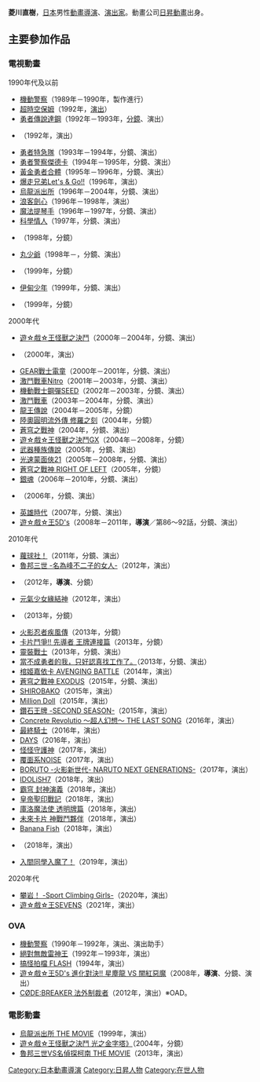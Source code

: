 {{multiple issues|
{{Notability Unreferenced|time=2016-07-25T07:30:24+00:00}}
{{Primarysources|time=2016-07-25T07:30:24+00:00}}
}}
{{noteTA|G1=Anime}}
{{japanese|japanese=菱川 直樹|kana=ひしかわ なおき|romaji=Hishikawa Naoki}}
'''菱川直樹'''，[[日本|日本]]男性[[動畫|動畫]][[導演|導演]]、[[戲劇|演出家]]。動畫公司[[日昇動畫|日昇動畫]]出身。

== 主要參加作品 ==
=== 電視動畫 ===
; 1990年代及以前
* [[機動警察|機動警察]]（1989年－1990年，製作進行）
* [[超時空保姆|超時空保姆]]（1992年，[[戲劇|演出]]）
* [[勇者傳說|勇者傳說達鋼]]（1992年－1993年，[[分鏡|分鏡]]、演出）
* {{link-ja|魯邦三世：俄羅斯之戀|ルパン三世 ロシアより愛をこめて}}（1992年，演出）
* [[勇者特急隊|勇者特急隊]]（1993年－1994年，分鏡、演出）
* [[勇者警察|勇者警察傑德卡]]（1994年－1995年，分鏡、演出）
* [[黃金勇者|黃金勇者合體]]（1995年－1996年，分鏡、演出）
* [[爆走兄弟Let's_&_Go!!|爆走兄弟Let's & Go!!]]（1996年，演出）
* [[烏龍派出所|烏龍派出所]]（1996年－2004年，分鏡、演出）
* [[浪客劍心|浪客劍心]]（1996年－1998年，演出）
* [[魔法提琴手|魔法提琴手]]（1996年－1997年，分鏡、演出）
* [[科學情人|科學情人]]（1997年，分鏡、演出）
* {{lang|ja|{{link-ja|ふたり暮らし|ふたり暮らし}}}}（1998年，分鏡）
* [[反斗小王子|丸少爺]]（1998年－，分鏡、演出）
* {{link-ja|亞克傳承II|アークザラッドII|亞克傳承}}（1999年，分鏡）
* [[伊甸少年|伊甸少年]]（1999年，分鏡、演出）
* {{link-ja|WILD ARMS ～Twilight Venom～|ワイルドアームズ トワイライトヴェノム}}（1999年，分鏡）

; 2000年代
* [[遊戲王－怪獸之決鬥#劇場版|遊☆戲☆王怪獸之決鬥]]（2000年－2004年，分鏡、演出）
* {{link-ja|DINOZAURS|ダイノゾーン|DINOZAURS：THE SERIES}}（2000年，演出）
* [[GEAR戰士電童|GEAR戰士電童]]（2000年－2001年，分鏡、演出）
* [[激鬥戰車|激鬥戰車Nitro]]（2001年－2003年，分鏡、演出）
* [[機動戰士GUNDAM_SEED|機動戰士鋼彈SEED]]（2002年－2003年，分鏡、演出）
* [[激鬥戰車|激鬥戰車]]（2003年－2004年，分鏡、演出）
* [[龍王傳說|龍王傳說]]（2004年－2005年，分鏡）
* [[陸奧圓明流外傳_修羅之刻|陸奧圓明流外傳 修羅之刻]]（2004年，分鏡）
* [[蒼穹之戰神|蒼穹之戰神]]（2004年，分鏡、演出）
* [[遊戲王－怪獸之決鬥#劇場版|遊☆戲☆王怪獸之決鬥GX]]（2004年－2008年，分鏡）
* [[武器種族傳說|武器種族傳說]]（2005年，分鏡、演出）
* [[光速蒙面俠21|光速蒙面俠21]]（2005年－2008年，分鏡、演出）
* [[蒼穹之戰神|蒼穹之戰神 RIGHT OF LEFT]]（2005年，分鏡）
* [[銀魂_(動畫)|銀魂]]（2006年－2010年，分鏡、演出）
* {{link-ja|The Third ～蒼之瞳的少女～|ザ・サード}}（2006年，分鏡、演出）
* [[英雄時代_(動畫)|英雄時代]]（2007年，分鏡、演出）
* [[遊戲王5D's|遊☆戲☆王5D's]]（2008年－2011年，'''導演'''／第86～92話，分鏡、演出）

; 2010年代
* [[蘿球社！|蘿球社！]]（2011年，分鏡、演出）
* [[魯邦三世_-名為峰不二子的女人-|魯邦三世 -名為峰不二子的女人-]]（2012年，演出）
* {{link-ja|Beyblade|ベイウィールズ|BeyWheelz}}（2012年，'''導演'''、分鏡）
* [[元氣少女緣結神|元氣少女緣結神]]（2012年，演出）
* {{link-ja|Beast Saga|ビーストサーガ}}（2013年，分鏡）
* [[火影忍者疾風傳|火影忍者疾風傳]]（2013年，分鏡）
* [[卡片戰鬥先導者|卡片鬥爭!! 先導者 王牌連接篇]]（2013年，分鏡）
* [[靈裝戰士|靈裝戰士]]（2013年，分鏡、演出）
* [[當不成勇者的我，只好認真找工作了。|當不成勇者的我，只好認真找工作了。]]（2013年，分鏡、演出）
* [[棺姬嘉依卡|棺姬嘉依卡 AVENGING BATTLE]]（2014年，演出）
* [[蒼穹之戰神|蒼穹之戰神 EXODUS]]（2015年，分鏡、演出）
* [[SHIROBAKO|SHIROBAKO]]（2015年，演出）
* [[Million_Doll|Million Doll]]（2015年，演出）
* [[鑽石王牌|鑽石王牌 -SECOND SEASON-]]（2015年，演出）
* [[Concrete_Revolutio～超人幻想～|Concrete Revolutio ～超人幻想～ THE LAST SONG]]（2016年，演出）
* [[最終騎士|最終騎士]]（2016年，演出）
* [[DAYS_(漫畫)|DAYS]]（2016年，演出）
* [[怪怪守護神|怪怪守護神]]（2017年，演出）
* [[覆面系NOISE|覆面系NOISE]]（2017年，演出）
* [[博人傳-火影次世代-|BORUTO -火影新世代- NARUTO NEXT GENERATIONS-]]（2017年，演出）
* [[IDOLiSH7|IDOLiSH7]]（2018年，演出）
* [[封神演義_(漫畫)|霸穹 封神演義]]（2018年，演出）
* [[皇帝聖印戰記|皇帝聖印戰記]]（2018年，演出）
* [[庫洛魔法使_透明牌篇|庫洛魔法使 透明牌篇]]（2018年，演出）
* [[未來卡片_戰鬥夥伴|未來卡片 神戰鬥夥伴]]（2018年，演出）
* [[Banana_Fish|Banana Fish]]（2018年，演出）
* {{link-ja|爆釣王|爆釣バーハンター}}（2018年，演出）
* [[入間同學入魔了！|入間同學入魔了！]]（2019年，演出）

; 2020年代
* [[攀岩！_-Climbing_Girls-|攀岩！ -Sport Climbing Girls-]]（2020年，演出）
* [[遊戲王SEVENS|遊☆戲☆王SEVENS]]（2021年，演出）

=== OVA ===
* [[機動警察|機動警察]]（1990年－1992年，演出、演出助手）
* [[絕對無敵|絕對無敵雷神王]]（1992年－1993年，演出）
* [[搞怪拍檔|搞怪拍檔 FLASH]]（1994年，演出）
* [[遊戲王5D's|遊☆戲☆王5D's 進化對決!! 星塵龍 VS 闇紅惡魔]]（2008年，'''導演'''、分鏡、演出）
* [[CØDE:BREAKER_法外制裁者|CØDE:BREAKER 法外制裁者]]（2012年，演出）※OAD。

=== 電影動畫 ===
* [[烏龍派出所|烏龍派出所 THE MOVIE]]（1999年，演出）
* [[遊戲王－怪獸之決鬥#劇場版|遊☆戲☆王怪獸之決鬥 光之金字塔》]]（2004年，分鏡）
* [[魯邦三世VS名偵探柯南_THE_MOVIE|魯邦三世VS名偵探柯南 THE MOVIE]]（2013年，演出）

{{DEFAULTSORT:Hishikawa Naoki}}
[[Category:日本動畫導演|Category:日本動畫導演]]
[[Category:日昇人物|Category:日昇人物]]
[[Category:在世人物|Category:在世人物]]